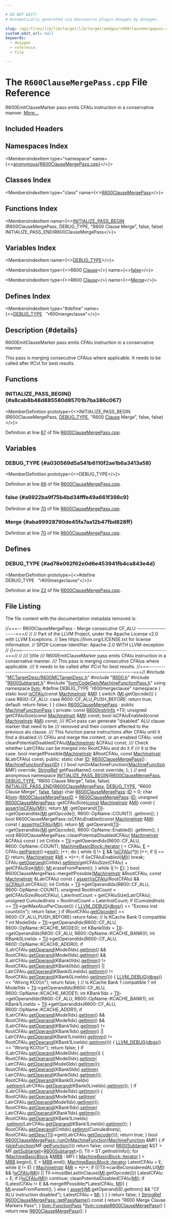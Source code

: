 ```yaml
---

# DO NOT EDIT!
# Automatically generated via docusaurus-plugin-doxygen by Doxygen.

slug: /api/files/lib/lib/target/lib/target/amdgpu/r600clausemergepass-cpp
custom_edit_url: null
keywords:
  - doxygen
  - reference
  - file

---
```





# The `R600ClauseMergePass.cpp` File Reference

<DoxygenPage pluginConfig={pluginConfig}>

R600EmitClauseMarker pass emits CFAlu instruction in a conservative manner. <a href="#details">More...</a>

## Included Headers

<IncludesList>
<IncludesListItem
  filePath="MCTargetDesc/R600MCTargetDesc.h"
  permalink="/docs/api/files/lib/lib/target/lib/target/amdgpu/lib/target/amdgpu/mctargetdesc/r600mctargetdesc-h"
  isLocal="true" />
<IncludesListItem
  filePath="R600.h"
  permalink="/docs/api/files/lib/lib/target/lib/target/amdgpu/r600-h"
  isLocal="true" />
<IncludesListItem
  filePath="R600Subtarget.h"
  permalink="/docs/api/files/lib/lib/target/lib/target/amdgpu/r600subtarget-h"
  isLocal="true" />
<IncludesListItem
  filePath="llvm/CodeGen/MachineFunctionPass.h"
  permalink="/docs/api/files/include/include/llvm/include/llvm/codegen/machinefunctionpass-h"
  isLocal="true" />
</IncludesList>

## Namespaces Index

<MembersIndex>

<MembersIndexItem
  type="namespace"
  name={<><a href="/docs/api/namespaces/anonymous-r600clausemergepass-cpp-">anonymous&#123;R600ClauseMergePass.cpp&#125;</a></>}>
</MembersIndexItem>

</MembersIndex>

## Classes Index

<MembersIndex>

<MembersIndexItem
  type="class"
  name={<><a href="/docs/api/classes/anonymous-namespace-r600clausemergepass-cpp-/r600clausemergepass">R600ClauseMergePass</a></>}>
</MembersIndexItem>

</MembersIndex>

## Functions Index

<MembersIndex>

<MembersIndexItem
  name={<><a href="#a8cab8b48d885580d85701b7ba386c067">INITIALIZE&#95;PASS&#95;BEGIN</a> (R600ClauseMergePass, DEBUG&#95;TYPE, &quot;R600 Clause Merge&quot;, false, false) INITIALIZE&#95;PASS&#95;END(R600ClauseMergePass</>}>
</MembersIndexItem>

</MembersIndex>

## Variables Index

<MembersIndex>

<MembersIndexItem
  name={<><a href="#a030569d5a541b6110f2ae1b6a3413a58">DEBUG&#95;TYPE</a></>}>
</MembersIndexItem>

<MembersIndexItem
  type={<>R600 <a href="/docs/api/classes/llvm/clause">Clause</a></>}
  name={<><a href="#a6922ba9f75b4bd34fffe49a661f398c9">false</a></>}>
</MembersIndexItem>

<MembersIndexItem
  type={<>R600 <a href="/docs/api/classes/llvm/clause">Clause</a></>}
  name={<><a href="#aba99928790de45fa7aa12b47fbd828ff">Merge</a></>}>
</MembersIndexItem>

</MembersIndex>

## Defines Index

<MembersIndex>

<MembersIndexItem
  type="#define"
  name={<><a href="#ad78e062f62e0d6e453941fb4ca843e4d">DEBUG&#95;TYPE</a>&nbsp;&nbsp;&nbsp;&quot;r600mergeclause&quot;</>}>
</MembersIndexItem>

</MembersIndex>

## Description {#details}

R600EmitClauseMarker pass emits CFAlu instruction in a conservative manner.

This pass is merging consecutive CFAlus where applicable. It needs to be called after IfCvt for best results.

<SectionDefinition>

## Functions

### INITIALIZE&#95;PASS&#95;BEGIN() {#a8cab8b48d885580d85701b7ba386c067}

<MemberDefinition
  prototype={<>INITIALIZE&#95;PASS&#95;BEGIN (R600ClauseMergePass, <a href="/docs/api/files/include/include/llvm/include/llvm/adt/genericcycleimpl-h/#ad78e062f62e0d6e453941fb4ca843e4d">DEBUG&#95;TYPE</a>, &quot;R600 <a href="/docs/api/classes/llvm/clause">Clause</a> Merge&quot;, false, false)</>}>

Definition at line <a href="#l00067">67</a> of file <a href="/docs/api/files/lib/lib/target/lib/target/amdgpu/r600clausemergepass-cpp">R600ClauseMergePass.cpp</a>.
</MemberDefinition>

</SectionDefinition>

<SectionDefinition>

## Variables

### DEBUG&#95;TYPE {#a030569d5a541b6110f2ae1b6a3413a58}

<MemberDefinition
  prototype={<>DEBUG&#95;TYPE</>}>

Definition at line <a href="#l00069">69</a> of file <a href="/docs/api/files/lib/lib/target/lib/target/amdgpu/r600clausemergepass-cpp">R600ClauseMergePass.cpp</a>.
</MemberDefinition>

### false {#a6922ba9f75b4bd34fffe49a661f398c9}

<MemberDefinition
  prototype="R600 Clause false">

Definition at line <a href="#l00070">70</a> of file <a href="/docs/api/files/lib/lib/target/lib/target/amdgpu/r600clausemergepass-cpp">R600ClauseMergePass.cpp</a>.
</MemberDefinition>

### Merge {#aba99928790de45fa7aa12b47fbd828ff}

<MemberDefinition
  prototype="R600 Clause Merge">

Definition at line <a href="#l00070">70</a> of file <a href="/docs/api/files/lib/lib/target/lib/target/amdgpu/r600clausemergepass-cpp">R600ClauseMergePass.cpp</a>.
</MemberDefinition>

</SectionDefinition>

<SectionDefinition>

## Defines

### DEBUG&#95;TYPE {#ad78e062f62e0d6e453941fb4ca843e4d}

<MemberDefinition
  prototype={<>#define DEBUG&#95;TYPE&nbsp;&nbsp;&nbsp;&quot;r600mergeclause&quot;</>}>

Definition at line <a href="#l00022">22</a> of file <a href="/docs/api/files/lib/lib/target/lib/target/amdgpu/r600clausemergepass-cpp">R600ClauseMergePass.cpp</a>.
</MemberDefinition>

</SectionDefinition>

## File Listing

The file content with the documentation metadata removed is:

<ProgramListing>

<Link id="l00001" /><CodeLine lineNumber="1"><Highlight kind="comment">//===-- R600ClauseMergePass - Merge consecutive CF&#95;ALU -------------------===//</Highlight><Highlight kind="normal"></Highlight></CodeLine>
<Link id="l00002" /><CodeLine lineNumber="2"><Highlight kind="normal"></Highlight><Highlight kind="comment">//</Highlight><Highlight kind="normal"></Highlight></CodeLine>
<Link id="l00003" /><CodeLine lineNumber="3"><Highlight kind="normal"></Highlight><Highlight kind="comment">// Part of the LLVM Project, under the Apache License v2.0 with LLVM Exceptions.</Highlight><Highlight kind="normal"></Highlight></CodeLine>
<Link id="l00004" /><CodeLine lineNumber="4"><Highlight kind="normal"></Highlight><Highlight kind="comment">// See https://llvm.org/LICENSE.txt for license information.</Highlight><Highlight kind="normal"></Highlight></CodeLine>
<Link id="l00005" /><CodeLine lineNumber="5"><Highlight kind="normal"></Highlight><Highlight kind="comment">// SPDX-License-Identifier: Apache-2.0 WITH LLVM-exception</Highlight><Highlight kind="normal"></Highlight></CodeLine>
<Link id="l00006" /><CodeLine lineNumber="6"><Highlight kind="normal"></Highlight><Highlight kind="comment">//</Highlight><Highlight kind="normal"></Highlight></CodeLine>
<Link id="l00007" /><CodeLine lineNumber="7"><Highlight kind="normal"></Highlight><Highlight kind="comment">//===----------------------------------------------------------------------===//</Highlight><Highlight kind="normal"></Highlight></CodeLine>
<Link id="l00008" /><CodeLine lineNumber="8"><Highlight kind="normal"></Highlight><Highlight kind="comment">//</Highlight><Highlight kind="comment"></Highlight></CodeLine>
<Link id="l00009" /><CodeLine lineNumber="9"><Highlight kind="comment">/// \\file</Highlight></CodeLine>
<Link id="l00010" /><CodeLine lineNumber="10"><Highlight kind="comment">/// R600EmitClauseMarker pass emits CFAlu instruction in a conservative manner.</Highlight></CodeLine>
<Link id="l00011" /><CodeLine lineNumber="11"><Highlight kind="comment">/// This pass is merging consecutive CFAlus where applicable.</Highlight></CodeLine>
<Link id="l00012" /><CodeLine lineNumber="12"><Highlight kind="comment">/// It needs to be called after IfCvt for best results.</Highlight><Highlight kind="normal"></Highlight></CodeLine>
<Link id="l00013" /><CodeLine lineNumber="13"><Highlight kind="normal"></Highlight><Highlight kind="comment">//===----------------------------------------------------------------------===//</Highlight><Highlight kind="normal"></Highlight></CodeLine>
<Link id="l00014" /><CodeLine lineNumber="14"><Highlight kind="normal"></Highlight></CodeLine>
<Link id="l00015" /><CodeLine lineNumber="15"><Highlight kind="normal"></Highlight><Highlight kind="preprocessor">#include &quot;<a href="/docs/api/files/lib/lib/target/lib/target/amdgpu/lib/target/amdgpu/mctargetdesc/r600mctargetdesc-h">MCTargetDesc/R600MCTargetDesc.h</a>&quot;</Highlight><Highlight kind="normal"></Highlight></CodeLine>
<Link id="l00016" /><CodeLine lineNumber="16"><Highlight kind="normal"></Highlight><Highlight kind="preprocessor">#include &quot;<a href="/docs/api/files/lib/lib/target/lib/target/amdgpu/r600-h">R600.h</a>&quot;</Highlight><Highlight kind="normal"></Highlight></CodeLine>
<Link id="l00017" /><CodeLine lineNumber="17"><Highlight kind="normal"></Highlight><Highlight kind="preprocessor">#include &quot;<a href="/docs/api/files/lib/lib/target/lib/target/amdgpu/r600subtarget-h">R600Subtarget.h</a>&quot;</Highlight><Highlight kind="normal"></Highlight></CodeLine>
<Link id="l00018" /><CodeLine lineNumber="18"><Highlight kind="normal"></Highlight><Highlight kind="preprocessor">#include &quot;<a href="/docs/api/files/include/include/llvm/include/llvm/codegen/machinefunctionpass-h">llvm/CodeGen/MachineFunctionPass.h</a>&quot;</Highlight><Highlight kind="normal"></Highlight></CodeLine>
<Link id="l00019" /><CodeLine lineNumber="19"><Highlight kind="normal"></Highlight></CodeLine>
<Link id="l00020" /><CodeLine lineNumber="20"><Highlight kind="normal"></Highlight><Highlight kind="keyword">using namespace </Highlight><Highlight kind="normal"><a href="/docs/api/namespaces/llvm">llvm</a>;</Highlight></CodeLine>
<Link id="l00021" /><CodeLine lineNumber="21"><Highlight kind="normal"></Highlight></CodeLine>
<Link id="l00022" /><CodeLine lineNumber="22" lineLink="#ad78e062f62e0d6e453941fb4ca843e4d"><Highlight kind="normal"></Highlight><Highlight kind="preprocessor">#define DEBUG&#95;TYPE &quot;r600mergeclause&quot;</Highlight><Highlight kind="normal"></Highlight></CodeLine>
<Link id="l00023" /><CodeLine lineNumber="23"><Highlight kind="normal"></Highlight></CodeLine>
<Link id="l00024" /><CodeLine lineNumber="24" lineLink="/docs/api/namespaces/anonymous-r600clausemergepass-cpp-"><Highlight kind="normal"></Highlight><Highlight kind="keyword">namespace </Highlight><Highlight kind="normal">&#123;</Highlight></CodeLine>
<Link id="l00025" /><CodeLine lineNumber="25"><Highlight kind="normal"></Highlight></CodeLine>
<Link id="l00026" /><CodeLine lineNumber="26" lineLink="/docs/api/namespaces/anonymous-r600clausemergepass-cpp-/#aef4ee28a23f213c74776a9f4d8cc4d11"><Highlight kind="normal"></Highlight><Highlight kind="keyword">static</Highlight><Highlight kind="normal"> </Highlight><Highlight kind="keywordtype">bool</Highlight><Highlight kind="normal"> <a href="/docs/api/namespaces/anonymous-r600clausemergepass-cpp-/#aef4ee28a23f213c74776a9f4d8cc4d11">isCFAlu</a>(</Highlight><Highlight kind="keyword">const</Highlight><Highlight kind="normal"> <a href="/docs/api/classes/llvm/machineinstr">MachineInstr</a> &amp;<a href="/docs/api/files/lib/lib/codegen/lib/codegen/globalisel/irtranslator-cpp/#abe44dfdea65b4f7e11e0a608ab708b76">MI</a>) &#123;</Highlight></CodeLine>
<Link id="l00027" /><CodeLine lineNumber="27"><Highlight kind="normal">  </Highlight><Highlight kind="keywordflow">switch</Highlight><Highlight kind="normal"> (<a href="/docs/api/files/lib/lib/codegen/lib/codegen/globalisel/irtranslator-cpp/#abe44dfdea65b4f7e11e0a608ab708b76">MI</a>.getOpcode()) &#123;</Highlight></CodeLine>
<Link id="l00028" /><CodeLine lineNumber="28"><Highlight kind="normal">  </Highlight><Highlight kind="keywordflow">case</Highlight><Highlight kind="normal"> R600::CF&#95;ALU:</Highlight></CodeLine>
<Link id="l00029" /><CodeLine lineNumber="29"><Highlight kind="normal">  </Highlight><Highlight kind="keywordflow">case</Highlight><Highlight kind="normal"> R600::CF&#95;ALU&#95;PUSH&#95;BEFORE:</Highlight></CodeLine>
<Link id="l00030" /><CodeLine lineNumber="30"><Highlight kind="normal">    </Highlight><Highlight kind="keywordflow">return</Highlight><Highlight kind="normal"> </Highlight><Highlight kind="keyword">true</Highlight><Highlight kind="normal">;</Highlight></CodeLine>
<Link id="l00031" /><CodeLine lineNumber="31"><Highlight kind="normal">  </Highlight><Highlight kind="keywordflow">default</Highlight><Highlight kind="normal">:</Highlight></CodeLine>
<Link id="l00032" /><CodeLine lineNumber="32"><Highlight kind="normal">    </Highlight><Highlight kind="keywordflow">return</Highlight><Highlight kind="normal"> </Highlight><Highlight kind="keyword">false</Highlight><Highlight kind="normal">;</Highlight></CodeLine>
<Link id="l00033" /><CodeLine lineNumber="33"><Highlight kind="normal">  &#125;</Highlight></CodeLine>
<Link id="l00034" /><CodeLine lineNumber="34"><Highlight kind="normal">&#125;</Highlight></CodeLine>
<Link id="l00035" /><CodeLine lineNumber="35"><Highlight kind="normal"></Highlight></CodeLine>
<Link id="l00036" /><CodeLine lineNumber="36" lineLink="/docs/api/classes/anonymous-namespace-r600clausemergepass-cpp-/r600clausemergepass"><Highlight kind="normal"></Highlight><Highlight kind="keyword">class </Highlight><Highlight kind="normal"><a href="/docs/api/classes/anonymous-namespace-r600clausemergepass-cpp-/r600clausemergepass/#a9f2bec97a19ea44f475f2bcab2501785">R600ClauseMergePass</a> : </Highlight><Highlight kind="keyword">public</Highlight><Highlight kind="normal"> <a href="/docs/api/classes/llvm/machinefunctionpass/#a29c81d2386f4a727c6d33413807530c8">MachineFunctionPass</a> &#123;</Highlight></CodeLine>
<Link id="l00037" /><CodeLine lineNumber="37"><Highlight kind="normal"></Highlight></CodeLine>
<Link id="l00038" /><CodeLine lineNumber="38"><Highlight kind="normal"></Highlight><Highlight kind="keyword">private</Highlight><Highlight kind="normal">:</Highlight></CodeLine>
<Link id="l00039" /><CodeLine lineNumber="39"><Highlight kind="normal">  </Highlight><Highlight kind="keyword">const</Highlight><Highlight kind="normal"> <a href="/docs/api/classes/llvm/r600instrinfo">R600InstrInfo</a> &#42;TII;</Highlight></CodeLine>
<Link id="l00040" /><CodeLine lineNumber="40"><Highlight kind="normal"></Highlight></CodeLine>
<Link id="l00041" /><CodeLine lineNumber="41"><Highlight kind="normal">  </Highlight><Highlight kind="keywordtype">unsigned</Highlight><Highlight kind="normal"> getCFAluSize(</Highlight><Highlight kind="keyword">const</Highlight><Highlight kind="normal"> <a href="/docs/api/classes/llvm/machineinstr">MachineInstr</a> &amp;<a href="/docs/api/files/lib/lib/codegen/lib/codegen/globalisel/irtranslator-cpp/#abe44dfdea65b4f7e11e0a608ab708b76">MI</a>) </Highlight><Highlight kind="keyword">const</Highlight><Highlight kind="normal">;</Highlight></CodeLine>
<Link id="l00042" /><CodeLine lineNumber="42"><Highlight kind="normal">  </Highlight><Highlight kind="keywordtype">bool</Highlight><Highlight kind="normal"> isCFAluEnabled(</Highlight><Highlight kind="keyword">const</Highlight><Highlight kind="normal"> <a href="/docs/api/classes/llvm/machineinstr">MachineInstr</a> &amp;<a href="/docs/api/files/lib/lib/codegen/lib/codegen/globalisel/irtranslator-cpp/#abe44dfdea65b4f7e11e0a608ab708b76">MI</a>) </Highlight><Highlight kind="keyword">const</Highlight><Highlight kind="normal">;</Highlight></CodeLine>
<Link id="l00043" /><CodeLine lineNumber="43"><Highlight kind="normal"></Highlight><Highlight kind="comment"></Highlight></CodeLine>
<Link id="l00044" /><CodeLine lineNumber="44"><Highlight kind="comment">  /// IfCvt pass can generate &quot;disabled&quot; ALU clause marker that need to be</Highlight></CodeLine>
<Link id="l00045" /><CodeLine lineNumber="45"><Highlight kind="comment">  /// removed and their content affected to the previous alu clause.</Highlight></CodeLine>
<Link id="l00046" /><CodeLine lineNumber="46"><Highlight kind="comment">  /// This function parse instructions after CFAlu until it find a disabled</Highlight></CodeLine>
<Link id="l00047" /><CodeLine lineNumber="47"><Highlight kind="comment">  /// CFAlu and merge the content, or an enabled CFAlu.</Highlight><Highlight kind="normal"></Highlight></CodeLine>
<Link id="l00048" /><CodeLine lineNumber="48"><Highlight kind="normal">  </Highlight><Highlight kind="keywordtype">void</Highlight><Highlight kind="normal"> cleanPotentialDisabledCFAlu(<a href="/docs/api/classes/llvm/machineinstr">MachineInstr</a> &amp;CFAlu) </Highlight><Highlight kind="keyword">const</Highlight><Highlight kind="normal">;</Highlight></CodeLine>
<Link id="l00049" /><CodeLine lineNumber="49"><Highlight kind="normal"></Highlight><Highlight kind="comment"></Highlight></CodeLine>
<Link id="l00050" /><CodeLine lineNumber="50"><Highlight kind="comment">  /// Check whether LatrCFAlu can be merged into RootCFAlu and do it if</Highlight></CodeLine>
<Link id="l00051" /><CodeLine lineNumber="51"><Highlight kind="comment">  /// it is the case.</Highlight><Highlight kind="normal"></Highlight></CodeLine>
<Link id="l00052" /><CodeLine lineNumber="52"><Highlight kind="normal">  </Highlight><Highlight kind="keywordtype">bool</Highlight><Highlight kind="normal"> mergeIfPossible(<a href="/docs/api/classes/llvm/machineinstr">MachineInstr</a> &amp;RootCFAlu,</Highlight></CodeLine>
<Link id="l00053" /><CodeLine lineNumber="53"><Highlight kind="normal">                       </Highlight><Highlight kind="keyword">const</Highlight><Highlight kind="normal"> <a href="/docs/api/classes/llvm/machineinstr">MachineInstr</a> &amp;LatrCFAlu) </Highlight><Highlight kind="keyword">const</Highlight><Highlight kind="normal">;</Highlight></CodeLine>
<Link id="l00054" /><CodeLine lineNumber="54"><Highlight kind="normal"></Highlight></CodeLine>
<Link id="l00055" /><CodeLine lineNumber="55"><Highlight kind="normal"></Highlight><Highlight kind="keyword">public</Highlight><Highlight kind="normal">:</Highlight></CodeLine>
<Link id="l00056" /><CodeLine lineNumber="56" lineLink="/docs/api/classes/anonymous-namespace-r600clausemergepass-cpp-/r600clausemergepass/#a43a46344e7ca4e2c086322a5f64f05e1"><Highlight kind="normal">  </Highlight><Highlight kind="keyword">static</Highlight><Highlight kind="normal"> </Highlight><Highlight kind="keywordtype">char</Highlight><Highlight kind="normal"> <a href="/docs/api/classes/anonymous-namespace-r600clausemergepass-cpp-/r600clausemergepass/#a43a46344e7ca4e2c086322a5f64f05e1">ID</a>;</Highlight></CodeLine>
<Link id="l00057" /><CodeLine lineNumber="57"><Highlight kind="normal"></Highlight></CodeLine>
<Link id="l00058" /><CodeLine lineNumber="58" lineLink="/docs/api/classes/anonymous-namespace-r600clausemergepass-cpp-/r600clausemergepass/#a9f2bec97a19ea44f475f2bcab2501785"><Highlight kind="normal">  <a href="/docs/api/classes/anonymous-namespace-r600clausemergepass-cpp-/r600clausemergepass/#a9f2bec97a19ea44f475f2bcab2501785">R600ClauseMergePass</a>() : <a href="/docs/api/classes/llvm/machinefunctionpass/#a29c81d2386f4a727c6d33413807530c8">MachineFunctionPass</a>(<a href="/docs/api/classes/anonymous-namespace-r600clausemergepass-cpp-/r600clausemergepass/#a43a46344e7ca4e2c086322a5f64f05e1">ID</a>) &#123; &#125;</Highlight></CodeLine>
<Link id="l00059" /><CodeLine lineNumber="59"><Highlight kind="normal"></Highlight></CodeLine>
<Link id="l00060" /><CodeLine lineNumber="60"><Highlight kind="normal">  </Highlight><Highlight kind="keywordtype">bool</Highlight><Highlight kind="normal"> runOnMachineFunction(<a href="/docs/api/classes/llvm/machinefunction">MachineFunction</a> &amp;MF) </Highlight><Highlight kind="keyword">override</Highlight><Highlight kind="normal">;</Highlight></CodeLine>
<Link id="l00061" /><CodeLine lineNumber="61"><Highlight kind="normal"></Highlight></CodeLine>
<Link id="l00062" /><CodeLine lineNumber="62"><Highlight kind="normal">  <a href="/docs/api/classes/llvm/stringref">StringRef</a> getPassName() </Highlight><Highlight kind="keyword">const override</Highlight><Highlight kind="normal">;</Highlight></CodeLine>
<Link id="l00063" /><CodeLine lineNumber="63"><Highlight kind="normal">&#125;;</Highlight></CodeLine>
<Link id="l00064" /><CodeLine lineNumber="64"><Highlight kind="normal"></Highlight></CodeLine>
<Link id="l00065" /><CodeLine lineNumber="65"><Highlight kind="normal">&#125; </Highlight><Highlight kind="comment">// end anonymous namespace</Highlight><Highlight kind="normal"></Highlight></CodeLine>
<Link id="l00066" /><CodeLine lineNumber="66"><Highlight kind="normal"></Highlight></CodeLine>
<Link id="l00067" /><CodeLine lineNumber="67" lineLink="#a8cab8b48d885580d85701b7ba386c067"><Highlight kind="normal"><a href="/docs/api/files/include/include/llvm/passsupport-h/#aaa970fc931c1c63037a8182e028d04b1">INITIALIZE&#95;PASS&#95;BEGIN</a>(<a href="/docs/api/classes/anonymous-namespace-r600clausemergepass-cpp-/r600clausemergepass/#a9f2bec97a19ea44f475f2bcab2501785">R600ClauseMergePass</a>, <a href="/docs/api/files/include/include/llvm/include/llvm/adt/genericcycleimpl-h/#ad78e062f62e0d6e453941fb4ca843e4d">DEBUG&#95;TYPE</a>,</Highlight></CodeLine>
<Link id="l00068" /><CodeLine lineNumber="68"><Highlight kind="normal">                      </Highlight><Highlight kind="stringliteral">&quot;R600 Clause Merge&quot;</Highlight><Highlight kind="normal">, </Highlight><Highlight kind="keyword">false</Highlight><Highlight kind="normal">, </Highlight><Highlight kind="keyword">false</Highlight><Highlight kind="normal">)</Highlight></CodeLine>
<Link id="l00069" /><CodeLine lineNumber="69" lineLink="#a030569d5a541b6110f2ae1b6a3413a58"><Highlight kind="normal"><a href="/docs/api/files/include/include/llvm/passsupport-h/#a74ce8276b89067e806f67c45a6d92575">INITIALIZE&#95;PASS&#95;END</a>(<a href="/docs/api/classes/anonymous-namespace-r600clausemergepass-cpp-/r600clausemergepass/#a9f2bec97a19ea44f475f2bcab2501785">R600ClauseMergePass</a>, <a href="/docs/api/files/include/include/llvm/include/llvm/adt/genericcycleimpl-h/#ad78e062f62e0d6e453941fb4ca843e4d">DEBUG&#95;TYPE</a>,</Highlight></CodeLine>
<Link id="l00070" /><CodeLine lineNumber="70" lineLink="#a6922ba9f75b4bd34fffe49a661f398c9"><Highlight kind="normal">                    </Highlight><Highlight kind="stringliteral">&quot;R600 Clause Merge&quot;</Highlight><Highlight kind="normal">, <a href="/docs/api/namespaces/false">false</a>, <a href="/docs/api/namespaces/false">false</a>)</Highlight></CodeLine>
<Link id="l00071" /><CodeLine lineNumber="71"><Highlight kind="normal"></Highlight></CodeLine>
<Link id="l00072" /><CodeLine lineNumber="72"><Highlight kind="normal"></Highlight><Highlight kind="keywordtype">char</Highlight><Highlight kind="normal"> <a href="/docs/api/classes/anonymous-namespace-r600clausemergepass-cpp-/r600clausemergepass/#a9f2bec97a19ea44f475f2bcab2501785">R600ClauseMergePass</a>::<a href="/docs/api/namespaces/llvm/callingconv/#abdf8cf606905c10634e831390981b0ed">ID</a> = 0;</Highlight></CodeLine>
<Link id="l00073" /><CodeLine lineNumber="73"><Highlight kind="normal"></Highlight></CodeLine>
<Link id="l00074" /><CodeLine lineNumber="74" lineLink="/docs/api/namespaces/llvm/#a09e6df003806bd4c9c27584fc8008791"><Highlight kind="normal"></Highlight><Highlight kind="keywordtype">char</Highlight><Highlight kind="normal"> &amp;<a href="/docs/api/namespaces/llvm">llvm</a>::<a href="/docs/api/namespaces/llvm/#a09e6df003806bd4c9c27584fc8008791">R600ClauseMergePassID</a> = <a href="/docs/api/classes/anonymous-namespace-r600clausemergepass-cpp-/r600clausemergepass/#a9f2bec97a19ea44f475f2bcab2501785">R600ClauseMergePass</a>::<a href="/docs/api/namespaces/llvm/callingconv/#abdf8cf606905c10634e831390981b0ed">ID</a>;</Highlight></CodeLine>
<Link id="l00075" /><CodeLine lineNumber="75"><Highlight kind="normal"></Highlight></CodeLine>
<Link id="l00076" /><CodeLine lineNumber="76"><Highlight kind="normal"></Highlight><Highlight kind="keywordtype">unsigned</Highlight><Highlight kind="normal"> <a href="/docs/api/classes/anonymous-namespace-r600clausemergepass-cpp-/r600clausemergepass/#a9f2bec97a19ea44f475f2bcab2501785">R600ClauseMergePass</a>::getCFAluSize(<a href="/docs/api/files/lib/lib/target/lib/target/aarch64/aarch64promoteconstant-cpp/#a90f8350fecae261c25be85d38b451bff">const</a> <a href="/docs/api/classes/llvm/machineinstr">MachineInstr</a> &amp;<a href="/docs/api/files/lib/lib/codegen/lib/codegen/globalisel/irtranslator-cpp/#abe44dfdea65b4f7e11e0a608ab708b76">MI</a>)</Highlight><Highlight kind="keyword"> const </Highlight><Highlight kind="normal">&#123;</Highlight></CodeLine>
<Link id="l00077" /><CodeLine lineNumber="77"><Highlight kind="normal">  <a href="/docs/api/files/lib/lib/target/lib/target/amdgpu/silowercontrolflow-cpp/#a4868c5d81c5ccc98c47aeab6244346a0">assert</a>(<a href="/docs/api/namespaces/anonymous-r600clausemergepass-cpp-/#aef4ee28a23f213c74776a9f4d8cc4d11">isCFAlu</a>(<a href="/docs/api/files/lib/lib/codegen/lib/codegen/globalisel/irtranslator-cpp/#abe44dfdea65b4f7e11e0a608ab708b76">MI</a>));</Highlight></CodeLine>
<Link id="l00078" /><CodeLine lineNumber="78"><Highlight kind="normal">  </Highlight><Highlight kind="keywordflow">return</Highlight><Highlight kind="normal"> <a href="/docs/api/files/lib/lib/codegen/lib/codegen/globalisel/irtranslator-cpp/#abe44dfdea65b4f7e11e0a608ab708b76">MI</a></Highlight></CodeLine>
<Link id="l00079" /><CodeLine lineNumber="79"><Highlight kind="normal">      .getOperand(<a href="/docs/api/files/lib/lib/target/lib/target/hexagon/hexagoncopytocombine-cpp/#a1d40004718218dbdf06b496766299101">TII</a>-&gt;getOperandIdx(<a href="/docs/api/files/lib/lib/codegen/lib/codegen/globalisel/irtranslator-cpp/#abe44dfdea65b4f7e11e0a608ab708b76">MI</a>.getOpcode(), R600::OpName::COUNT))</Highlight></CodeLine>
<Link id="l00080" /><CodeLine lineNumber="80"><Highlight kind="normal">      .getImm();</Highlight></CodeLine>
<Link id="l00081" /><CodeLine lineNumber="81"><Highlight kind="normal">&#125;</Highlight></CodeLine>
<Link id="l00082" /><CodeLine lineNumber="82"><Highlight kind="normal"></Highlight></CodeLine>
<Link id="l00083" /><CodeLine lineNumber="83"><Highlight kind="normal"></Highlight><Highlight kind="keywordtype">bool</Highlight><Highlight kind="normal"> R600ClauseMergePass::isCFAluEnabled(</Highlight><Highlight kind="keyword">const</Highlight><Highlight kind="normal"> <a href="/docs/api/classes/llvm/machineinstr">MachineInstr</a> &amp;<a href="/docs/api/files/lib/lib/codegen/lib/codegen/globalisel/irtranslator-cpp/#abe44dfdea65b4f7e11e0a608ab708b76">MI</a>)</Highlight><Highlight kind="keyword"> const </Highlight><Highlight kind="normal">&#123;</Highlight></CodeLine>
<Link id="l00084" /><CodeLine lineNumber="84"><Highlight kind="normal">  <a href="/docs/api/files/lib/lib/target/lib/target/amdgpu/silowercontrolflow-cpp/#a4868c5d81c5ccc98c47aeab6244346a0">assert</a>(<a href="/docs/api/namespaces/anonymous-r600clausemergepass-cpp-/#aef4ee28a23f213c74776a9f4d8cc4d11">isCFAlu</a>(<a href="/docs/api/files/lib/lib/codegen/lib/codegen/globalisel/irtranslator-cpp/#abe44dfdea65b4f7e11e0a608ab708b76">MI</a>));</Highlight></CodeLine>
<Link id="l00085" /><CodeLine lineNumber="85"><Highlight kind="normal">  </Highlight><Highlight kind="keywordflow">return</Highlight><Highlight kind="normal"> <a href="/docs/api/files/lib/lib/codegen/lib/codegen/globalisel/irtranslator-cpp/#abe44dfdea65b4f7e11e0a608ab708b76">MI</a></Highlight></CodeLine>
<Link id="l00086" /><CodeLine lineNumber="86"><Highlight kind="normal">      .getOperand(<a href="/docs/api/files/lib/lib/target/lib/target/hexagon/hexagoncopytocombine-cpp/#a1d40004718218dbdf06b496766299101">TII</a>-&gt;getOperandIdx(<a href="/docs/api/files/lib/lib/codegen/lib/codegen/globalisel/irtranslator-cpp/#abe44dfdea65b4f7e11e0a608ab708b76">MI</a>.getOpcode(), R600::OpName::Enabled))</Highlight></CodeLine>
<Link id="l00087" /><CodeLine lineNumber="87"><Highlight kind="normal">      .getImm();</Highlight></CodeLine>
<Link id="l00088" /><CodeLine lineNumber="88"><Highlight kind="normal">&#125;</Highlight></CodeLine>
<Link id="l00089" /><CodeLine lineNumber="89"><Highlight kind="normal"></Highlight></CodeLine>
<Link id="l00090" /><CodeLine lineNumber="90"><Highlight kind="normal"></Highlight><Highlight kind="keywordtype">void</Highlight><Highlight kind="normal"> R600ClauseMergePass::cleanPotentialDisabledCFAlu(</Highlight></CodeLine>
<Link id="l00091" /><CodeLine lineNumber="91"><Highlight kind="normal">    <a href="/docs/api/classes/llvm/machineinstr">MachineInstr</a> &amp;CFAlu)</Highlight><Highlight kind="keyword"> const </Highlight><Highlight kind="normal">&#123;</Highlight></CodeLine>
<Link id="l00092" /><CodeLine lineNumber="92"><Highlight kind="normal">  </Highlight><Highlight kind="keywordtype">int</Highlight><Highlight kind="normal"> CntIdx = <a href="/docs/api/files/lib/lib/target/lib/target/hexagon/hexagoncopytocombine-cpp/#a1d40004718218dbdf06b496766299101">TII</a>-&gt;getOperandIdx(R600::CF&#95;ALU, R600::OpName::COUNT);</Highlight></CodeLine>
<Link id="l00093" /><CodeLine lineNumber="93"><Highlight kind="normal">  <a href="/docs/api/classes/llvm/machinebasicblock/#ae34c996b58df9b9ce6695a0c8b70c533">MachineBasicBlock::iterator</a> <a href="/docs/api/files/lib/lib/support/md5-cpp/#ac0eafdc9ee161b71e7af98af736952fd">I</a> = CFAlu, <a href="/docs/api/files/lib/lib/ir/builtingcs-cpp/#abb2b3a60ccc38a28239e19a1646e0c8a">E</a> = CFAlu.<a href="/docs/api/classes/llvm/machineinstr/#a1e855100f407ca4be098d0050be403b0">getParent</a>()-&gt;<a href="/docs/api/classes/llvm/machinebasicblock/#acbc921830578e2741be6549db716c0ce">end</a>();</Highlight></CodeLine>
<Link id="l00094" /><CodeLine lineNumber="94"><Highlight kind="normal">  <a href="/docs/api/files/lib/lib/support/md5-cpp/#ac0eafdc9ee161b71e7af98af736952fd">I</a>++;</Highlight></CodeLine>
<Link id="l00095" /><CodeLine lineNumber="95"><Highlight kind="normal">  </Highlight><Highlight kind="keywordflow">do</Highlight><Highlight kind="normal"> &#123;</Highlight></CodeLine>
<Link id="l00096" /><CodeLine lineNumber="96"><Highlight kind="normal">    </Highlight><Highlight kind="keywordflow">while</Highlight><Highlight kind="normal"> (<a href="/docs/api/files/lib/lib/support/md5-cpp/#ac0eafdc9ee161b71e7af98af736952fd">I</a> != <a href="/docs/api/files/lib/lib/ir/builtingcs-cpp/#abb2b3a60ccc38a28239e19a1646e0c8a">E</a> &amp;&amp; !<a href="/docs/api/namespaces/anonymous-r600clausemergepass-cpp-/#aef4ee28a23f213c74776a9f4d8cc4d11">isCFAlu</a>(&#42;<a href="/docs/api/files/lib/lib/support/md5-cpp/#ac0eafdc9ee161b71e7af98af736952fd">I</a>))</Highlight></CodeLine>
<Link id="l00097" /><CodeLine lineNumber="97"><Highlight kind="normal">      <a href="/docs/api/files/lib/lib/support/md5-cpp/#ac0eafdc9ee161b71e7af98af736952fd">I</a>++;</Highlight></CodeLine>
<Link id="l00098" /><CodeLine lineNumber="98"><Highlight kind="normal">    </Highlight><Highlight kind="keywordflow">if</Highlight><Highlight kind="normal"> (<a href="/docs/api/files/lib/lib/support/md5-cpp/#ac0eafdc9ee161b71e7af98af736952fd">I</a> == <a href="/docs/api/files/lib/lib/ir/builtingcs-cpp/#abb2b3a60ccc38a28239e19a1646e0c8a">E</a>)</Highlight></CodeLine>
<Link id="l00099" /><CodeLine lineNumber="99"><Highlight kind="normal">      </Highlight><Highlight kind="keywordflow">return</Highlight><Highlight kind="normal">;</Highlight></CodeLine>
<Link id="l00100" /><CodeLine lineNumber="100"><Highlight kind="normal">    <a href="/docs/api/classes/llvm/machineinstr">MachineInstr</a> &amp;<a href="/docs/api/files/lib/lib/codegen/lib/codegen/globalisel/irtranslator-cpp/#abe44dfdea65b4f7e11e0a608ab708b76">MI</a> = &#42;<a href="/docs/api/files/lib/lib/support/md5-cpp/#ac0eafdc9ee161b71e7af98af736952fd">I</a>++;</Highlight></CodeLine>
<Link id="l00101" /><CodeLine lineNumber="101"><Highlight kind="normal">    </Highlight><Highlight kind="keywordflow">if</Highlight><Highlight kind="normal"> (isCFAluEnabled(<a href="/docs/api/files/lib/lib/codegen/lib/codegen/globalisel/irtranslator-cpp/#abe44dfdea65b4f7e11e0a608ab708b76">MI</a>))</Highlight></CodeLine>
<Link id="l00102" /><CodeLine lineNumber="102"><Highlight kind="normal">      </Highlight><Highlight kind="keywordflow">break</Highlight><Highlight kind="normal">;</Highlight></CodeLine>
<Link id="l00103" /><CodeLine lineNumber="103"><Highlight kind="normal">    CFAlu.<a href="/docs/api/classes/llvm/machineinstr/#ad67c9230577a0b640c52852c75c93939">getOperand</a>(CntIdx).<a href="/docs/api/classes/llvm/machineoperand/#a2feaa1c69335c6b9028076cd68c7a5f5">setImm</a>(getCFAluSize(CFAlu) + getCFAluSize(<a href="/docs/api/files/lib/lib/codegen/lib/codegen/globalisel/irtranslator-cpp/#abe44dfdea65b4f7e11e0a608ab708b76">MI</a>));</Highlight></CodeLine>
<Link id="l00104" /><CodeLine lineNumber="104"><Highlight kind="normal">    <a href="/docs/api/files/lib/lib/codegen/lib/codegen/globalisel/irtranslator-cpp/#abe44dfdea65b4f7e11e0a608ab708b76">MI</a>.eraseFromParent();</Highlight></CodeLine>
<Link id="l00105" /><CodeLine lineNumber="105"><Highlight kind="normal">  &#125; </Highlight><Highlight kind="keywordflow">while</Highlight><Highlight kind="normal"> (<a href="/docs/api/files/lib/lib/support/md5-cpp/#ac0eafdc9ee161b71e7af98af736952fd">I</a> != <a href="/docs/api/files/lib/lib/ir/builtingcs-cpp/#abb2b3a60ccc38a28239e19a1646e0c8a">E</a>);</Highlight></CodeLine>
<Link id="l00106" /><CodeLine lineNumber="106"><Highlight kind="normal">&#125;</Highlight></CodeLine>
<Link id="l00107" /><CodeLine lineNumber="107"><Highlight kind="normal"></Highlight></CodeLine>
<Link id="l00108" /><CodeLine lineNumber="108"><Highlight kind="normal"></Highlight><Highlight kind="keywordtype">bool</Highlight><Highlight kind="normal"> R600ClauseMergePass::mergeIfPossible(<a href="/docs/api/classes/llvm/machineinstr">MachineInstr</a> &amp;RootCFAlu,</Highlight></CodeLine>
<Link id="l00109" /><CodeLine lineNumber="109"><Highlight kind="normal">                                          </Highlight><Highlight kind="keyword">const</Highlight><Highlight kind="normal"> <a href="/docs/api/classes/llvm/machineinstr">MachineInstr</a> &amp;LatrCFAlu)</Highlight><Highlight kind="keyword"> const </Highlight><Highlight kind="normal">&#123;</Highlight></CodeLine>
<Link id="l00110" /><CodeLine lineNumber="110"><Highlight kind="normal">  <a href="/docs/api/files/lib/lib/target/lib/target/amdgpu/silowercontrolflow-cpp/#a4868c5d81c5ccc98c47aeab6244346a0">assert</a>(<a href="/docs/api/namespaces/anonymous-r600clausemergepass-cpp-/#aef4ee28a23f213c74776a9f4d8cc4d11">isCFAlu</a>(RootCFAlu) &amp;&amp; <a href="/docs/api/namespaces/anonymous-r600clausemergepass-cpp-/#aef4ee28a23f213c74776a9f4d8cc4d11">isCFAlu</a>(LatrCFAlu));</Highlight></CodeLine>
<Link id="l00111" /><CodeLine lineNumber="111"><Highlight kind="normal">  </Highlight><Highlight kind="keywordtype">int</Highlight><Highlight kind="normal"> CntIdx = <a href="/docs/api/files/lib/lib/target/lib/target/hexagon/hexagoncopytocombine-cpp/#a1d40004718218dbdf06b496766299101">TII</a>-&gt;getOperandIdx(R600::CF&#95;ALU, R600::OpName::COUNT);</Highlight></CodeLine>
<Link id="l00112" /><CodeLine lineNumber="112"><Highlight kind="normal">  </Highlight><Highlight kind="keywordtype">unsigned</Highlight><Highlight kind="normal"> RootInstCount = getCFAluSize(RootCFAlu),</Highlight></CodeLine>
<Link id="l00113" /><CodeLine lineNumber="113"><Highlight kind="normal">      LaterInstCount = getCFAluSize(LatrCFAlu);</Highlight></CodeLine>
<Link id="l00114" /><CodeLine lineNumber="114"><Highlight kind="normal">  </Highlight><Highlight kind="keywordtype">unsigned</Highlight><Highlight kind="normal"> CumuledInsts = RootInstCount + LaterInstCount;</Highlight></CodeLine>
<Link id="l00115" /><CodeLine lineNumber="115"><Highlight kind="normal">  </Highlight><Highlight kind="keywordflow">if</Highlight><Highlight kind="normal"> (CumuledInsts &gt;= <a href="/docs/api/files/lib/lib/target/lib/target/hexagon/hexagoncopytocombine-cpp/#a1d40004718218dbdf06b496766299101">TII</a>-&gt;getMaxAlusPerClause()) &#123;</Highlight></CodeLine>
<Link id="l00116" /><CodeLine lineNumber="116"><Highlight kind="normal">    <a href="/docs/api/files/include/include/llvm/include/llvm/support/debug-h/#a196897517069dda1bdb549e24468f7d7">LLVM&#95;DEBUG</a>(<a href="/docs/api/namespaces/llvm/#a7c46c742c31be54870e2038048e6b391">dbgs</a>() &lt;&lt; </Highlight><Highlight kind="stringliteral">&quot;Excess inst counts\\n&quot;</Highlight><Highlight kind="normal">);</Highlight></CodeLine>
<Link id="l00117" /><CodeLine lineNumber="117"><Highlight kind="normal">    </Highlight><Highlight kind="keywordflow">return</Highlight><Highlight kind="normal"> </Highlight><Highlight kind="keyword">false</Highlight><Highlight kind="normal">;</Highlight></CodeLine>
<Link id="l00118" /><CodeLine lineNumber="118"><Highlight kind="normal">  &#125;</Highlight></CodeLine>
<Link id="l00119" /><CodeLine lineNumber="119"><Highlight kind="normal">  </Highlight><Highlight kind="keywordflow">if</Highlight><Highlight kind="normal"> (RootCFAlu.<a href="/docs/api/classes/llvm/machineinstr/#a0363204b5fbab08a46f5a7cd7f376f78">getOpcode</a>() == R600::CF&#95;ALU&#95;PUSH&#95;BEFORE)</Highlight></CodeLine>
<Link id="l00120" /><CodeLine lineNumber="120"><Highlight kind="normal">    </Highlight><Highlight kind="keywordflow">return</Highlight><Highlight kind="normal"> </Highlight><Highlight kind="keyword">false</Highlight><Highlight kind="normal">;</Highlight></CodeLine>
<Link id="l00121" /><CodeLine lineNumber="121"><Highlight kind="normal">  </Highlight><Highlight kind="comment">// Is KCache Bank 0 compatible ?</Highlight><Highlight kind="normal"></Highlight></CodeLine>
<Link id="l00122" /><CodeLine lineNumber="122"><Highlight kind="normal">  </Highlight><Highlight kind="keywordtype">int</Highlight><Highlight kind="normal"> Mode0Idx =</Highlight></CodeLine>
<Link id="l00123" /><CodeLine lineNumber="123"><Highlight kind="normal">      <a href="/docs/api/files/lib/lib/target/lib/target/hexagon/hexagoncopytocombine-cpp/#a1d40004718218dbdf06b496766299101">TII</a>-&gt;getOperandIdx(R600::CF&#95;ALU, R600::OpName::KCACHE&#95;MODE0);</Highlight></CodeLine>
<Link id="l00124" /><CodeLine lineNumber="124"><Highlight kind="normal">  </Highlight><Highlight kind="keywordtype">int</Highlight><Highlight kind="normal"> KBank0Idx =</Highlight></CodeLine>
<Link id="l00125" /><CodeLine lineNumber="125"><Highlight kind="normal">      <a href="/docs/api/files/lib/lib/target/lib/target/hexagon/hexagoncopytocombine-cpp/#a1d40004718218dbdf06b496766299101">TII</a>-&gt;getOperandIdx(R600::CF&#95;ALU, R600::OpName::KCACHE&#95;BANK0);</Highlight></CodeLine>
<Link id="l00126" /><CodeLine lineNumber="126"><Highlight kind="normal">  </Highlight><Highlight kind="keywordtype">int</Highlight><Highlight kind="normal"> KBank0LineIdx =</Highlight></CodeLine>
<Link id="l00127" /><CodeLine lineNumber="127"><Highlight kind="normal">      <a href="/docs/api/files/lib/lib/target/lib/target/hexagon/hexagoncopytocombine-cpp/#a1d40004718218dbdf06b496766299101">TII</a>-&gt;getOperandIdx(R600::CF&#95;ALU, R600::OpName::KCACHE&#95;ADDR0);</Highlight></CodeLine>
<Link id="l00128" /><CodeLine lineNumber="128"><Highlight kind="normal">  </Highlight><Highlight kind="keywordflow">if</Highlight><Highlight kind="normal"> (LatrCFAlu.<a href="/docs/api/classes/llvm/machineinstr/#ad67c9230577a0b640c52852c75c93939">getOperand</a>(Mode0Idx).<a href="/docs/api/classes/llvm/machineoperand/#a38b28a85f818b49d8806c150b8a5b4f7">getImm</a>() &amp;&amp;</Highlight></CodeLine>
<Link id="l00129" /><CodeLine lineNumber="129"><Highlight kind="normal">      RootCFAlu.<a href="/docs/api/classes/llvm/machineinstr/#ad67c9230577a0b640c52852c75c93939">getOperand</a>(Mode0Idx).<a href="/docs/api/classes/llvm/machineoperand/#a38b28a85f818b49d8806c150b8a5b4f7">getImm</a>() &amp;&amp;</Highlight></CodeLine>
<Link id="l00130" /><CodeLine lineNumber="130"><Highlight kind="normal">      (LatrCFAlu.<a href="/docs/api/classes/llvm/machineinstr/#ad67c9230577a0b640c52852c75c93939">getOperand</a>(KBank0Idx).<a href="/docs/api/classes/llvm/machineoperand/#a38b28a85f818b49d8806c150b8a5b4f7">getImm</a>() !=</Highlight></CodeLine>
<Link id="l00131" /><CodeLine lineNumber="131"><Highlight kind="normal">           RootCFAlu.<a href="/docs/api/classes/llvm/machineinstr/#ad67c9230577a0b640c52852c75c93939">getOperand</a>(KBank0Idx).<a href="/docs/api/classes/llvm/machineoperand/#a38b28a85f818b49d8806c150b8a5b4f7">getImm</a>() ||</Highlight></CodeLine>
<Link id="l00132" /><CodeLine lineNumber="132"><Highlight kind="normal">       LatrCFAlu.<a href="/docs/api/classes/llvm/machineinstr/#ad67c9230577a0b640c52852c75c93939">getOperand</a>(KBank0LineIdx).<a href="/docs/api/classes/llvm/machineoperand/#a38b28a85f818b49d8806c150b8a5b4f7">getImm</a>() !=</Highlight></CodeLine>
<Link id="l00133" /><CodeLine lineNumber="133"><Highlight kind="normal">           RootCFAlu.<a href="/docs/api/classes/llvm/machineinstr/#ad67c9230577a0b640c52852c75c93939">getOperand</a>(KBank0LineIdx).<a href="/docs/api/classes/llvm/machineoperand/#a38b28a85f818b49d8806c150b8a5b4f7">getImm</a>())) &#123;</Highlight></CodeLine>
<Link id="l00134" /><CodeLine lineNumber="134"><Highlight kind="normal">    <a href="/docs/api/files/include/include/llvm/include/llvm/support/debug-h/#a196897517069dda1bdb549e24468f7d7">LLVM&#95;DEBUG</a>(<a href="/docs/api/namespaces/llvm/#a7c46c742c31be54870e2038048e6b391">dbgs</a>() &lt;&lt; </Highlight><Highlight kind="stringliteral">&quot;Wrong KC0\\n&quot;</Highlight><Highlight kind="normal">);</Highlight></CodeLine>
<Link id="l00135" /><CodeLine lineNumber="135"><Highlight kind="normal">    </Highlight><Highlight kind="keywordflow">return</Highlight><Highlight kind="normal"> </Highlight><Highlight kind="keyword">false</Highlight><Highlight kind="normal">;</Highlight></CodeLine>
<Link id="l00136" /><CodeLine lineNumber="136"><Highlight kind="normal">  &#125;</Highlight></CodeLine>
<Link id="l00137" /><CodeLine lineNumber="137"><Highlight kind="normal">  </Highlight><Highlight kind="comment">// Is KCache Bank 1 compatible ?</Highlight><Highlight kind="normal"></Highlight></CodeLine>
<Link id="l00138" /><CodeLine lineNumber="138"><Highlight kind="normal">  </Highlight><Highlight kind="keywordtype">int</Highlight><Highlight kind="normal"> Mode1Idx =</Highlight></CodeLine>
<Link id="l00139" /><CodeLine lineNumber="139"><Highlight kind="normal">      <a href="/docs/api/files/lib/lib/target/lib/target/hexagon/hexagoncopytocombine-cpp/#a1d40004718218dbdf06b496766299101">TII</a>-&gt;getOperandIdx(R600::CF&#95;ALU, R600::OpName::KCACHE&#95;MODE1);</Highlight></CodeLine>
<Link id="l00140" /><CodeLine lineNumber="140"><Highlight kind="normal">  </Highlight><Highlight kind="keywordtype">int</Highlight><Highlight kind="normal"> KBank1Idx =</Highlight></CodeLine>
<Link id="l00141" /><CodeLine lineNumber="141"><Highlight kind="normal">      <a href="/docs/api/files/lib/lib/target/lib/target/hexagon/hexagoncopytocombine-cpp/#a1d40004718218dbdf06b496766299101">TII</a>-&gt;getOperandIdx(R600::CF&#95;ALU, R600::OpName::KCACHE&#95;BANK1);</Highlight></CodeLine>
<Link id="l00142" /><CodeLine lineNumber="142"><Highlight kind="normal">  </Highlight><Highlight kind="keywordtype">int</Highlight><Highlight kind="normal"> KBank1LineIdx =</Highlight></CodeLine>
<Link id="l00143" /><CodeLine lineNumber="143"><Highlight kind="normal">      <a href="/docs/api/files/lib/lib/target/lib/target/hexagon/hexagoncopytocombine-cpp/#a1d40004718218dbdf06b496766299101">TII</a>-&gt;getOperandIdx(R600::CF&#95;ALU, R600::OpName::KCACHE&#95;ADDR1);</Highlight></CodeLine>
<Link id="l00144" /><CodeLine lineNumber="144"><Highlight kind="normal">  </Highlight><Highlight kind="keywordflow">if</Highlight><Highlight kind="normal"> (LatrCFAlu.<a href="/docs/api/classes/llvm/machineinstr/#ad67c9230577a0b640c52852c75c93939">getOperand</a>(Mode1Idx).<a href="/docs/api/classes/llvm/machineoperand/#a38b28a85f818b49d8806c150b8a5b4f7">getImm</a>() &amp;&amp;</Highlight></CodeLine>
<Link id="l00145" /><CodeLine lineNumber="145"><Highlight kind="normal">      RootCFAlu.<a href="/docs/api/classes/llvm/machineinstr/#ad67c9230577a0b640c52852c75c93939">getOperand</a>(Mode1Idx).<a href="/docs/api/classes/llvm/machineoperand/#a38b28a85f818b49d8806c150b8a5b4f7">getImm</a>() &amp;&amp;</Highlight></CodeLine>
<Link id="l00146" /><CodeLine lineNumber="146"><Highlight kind="normal">      (LatrCFAlu.<a href="/docs/api/classes/llvm/machineinstr/#ad67c9230577a0b640c52852c75c93939">getOperand</a>(KBank1Idx).<a href="/docs/api/classes/llvm/machineoperand/#a38b28a85f818b49d8806c150b8a5b4f7">getImm</a>() !=</Highlight></CodeLine>
<Link id="l00147" /><CodeLine lineNumber="147"><Highlight kind="normal">           RootCFAlu.<a href="/docs/api/classes/llvm/machineinstr/#ad67c9230577a0b640c52852c75c93939">getOperand</a>(KBank1Idx).<a href="/docs/api/classes/llvm/machineoperand/#a38b28a85f818b49d8806c150b8a5b4f7">getImm</a>() ||</Highlight></CodeLine>
<Link id="l00148" /><CodeLine lineNumber="148"><Highlight kind="normal">       LatrCFAlu.<a href="/docs/api/classes/llvm/machineinstr/#ad67c9230577a0b640c52852c75c93939">getOperand</a>(KBank1LineIdx).<a href="/docs/api/classes/llvm/machineoperand/#a38b28a85f818b49d8806c150b8a5b4f7">getImm</a>() !=</Highlight></CodeLine>
<Link id="l00149" /><CodeLine lineNumber="149"><Highlight kind="normal">           RootCFAlu.<a href="/docs/api/classes/llvm/machineinstr/#ad67c9230577a0b640c52852c75c93939">getOperand</a>(KBank1LineIdx).<a href="/docs/api/classes/llvm/machineoperand/#a38b28a85f818b49d8806c150b8a5b4f7">getImm</a>())) &#123;</Highlight></CodeLine>
<Link id="l00150" /><CodeLine lineNumber="150"><Highlight kind="normal">    <a href="/docs/api/files/include/include/llvm/include/llvm/support/debug-h/#a196897517069dda1bdb549e24468f7d7">LLVM&#95;DEBUG</a>(<a href="/docs/api/namespaces/llvm/#a7c46c742c31be54870e2038048e6b391">dbgs</a>() &lt;&lt; </Highlight><Highlight kind="stringliteral">&quot;Wrong KC0\\n&quot;</Highlight><Highlight kind="normal">);</Highlight></CodeLine>
<Link id="l00151" /><CodeLine lineNumber="151"><Highlight kind="normal">    </Highlight><Highlight kind="keywordflow">return</Highlight><Highlight kind="normal"> </Highlight><Highlight kind="keyword">false</Highlight><Highlight kind="normal">;</Highlight></CodeLine>
<Link id="l00152" /><CodeLine lineNumber="152"><Highlight kind="normal">  &#125;</Highlight></CodeLine>
<Link id="l00153" /><CodeLine lineNumber="153"><Highlight kind="normal">  </Highlight><Highlight kind="keywordflow">if</Highlight><Highlight kind="normal"> (LatrCFAlu.<a href="/docs/api/classes/llvm/machineinstr/#ad67c9230577a0b640c52852c75c93939">getOperand</a>(Mode0Idx).<a href="/docs/api/classes/llvm/machineoperand/#a38b28a85f818b49d8806c150b8a5b4f7">getImm</a>()) &#123;</Highlight></CodeLine>
<Link id="l00154" /><CodeLine lineNumber="154"><Highlight kind="normal">    RootCFAlu.<a href="/docs/api/classes/llvm/machineinstr/#ad67c9230577a0b640c52852c75c93939">getOperand</a>(Mode0Idx).<a href="/docs/api/classes/llvm/machineoperand/#a2feaa1c69335c6b9028076cd68c7a5f5">setImm</a>(</Highlight></CodeLine>
<Link id="l00155" /><CodeLine lineNumber="155"><Highlight kind="normal">        LatrCFAlu.<a href="/docs/api/classes/llvm/machineinstr/#ad67c9230577a0b640c52852c75c93939">getOperand</a>(Mode0Idx).<a href="/docs/api/classes/llvm/machineoperand/#a38b28a85f818b49d8806c150b8a5b4f7">getImm</a>());</Highlight></CodeLine>
<Link id="l00156" /><CodeLine lineNumber="156"><Highlight kind="normal">    RootCFAlu.<a href="/docs/api/classes/llvm/machineinstr/#ad67c9230577a0b640c52852c75c93939">getOperand</a>(KBank0Idx).<a href="/docs/api/classes/llvm/machineoperand/#a2feaa1c69335c6b9028076cd68c7a5f5">setImm</a>(</Highlight></CodeLine>
<Link id="l00157" /><CodeLine lineNumber="157"><Highlight kind="normal">        LatrCFAlu.<a href="/docs/api/classes/llvm/machineinstr/#ad67c9230577a0b640c52852c75c93939">getOperand</a>(KBank0Idx).<a href="/docs/api/classes/llvm/machineoperand/#a38b28a85f818b49d8806c150b8a5b4f7">getImm</a>());</Highlight></CodeLine>
<Link id="l00158" /><CodeLine lineNumber="158"><Highlight kind="normal">    RootCFAlu.<a href="/docs/api/classes/llvm/machineinstr/#ad67c9230577a0b640c52852c75c93939">getOperand</a>(KBank0LineIdx)</Highlight></CodeLine>
<Link id="l00159" /><CodeLine lineNumber="159"><Highlight kind="normal">        .<a href="/docs/api/classes/llvm/machineoperand/#a2feaa1c69335c6b9028076cd68c7a5f5">setImm</a>(LatrCFAlu.<a href="/docs/api/classes/llvm/machineinstr/#ad67c9230577a0b640c52852c75c93939">getOperand</a>(KBank0LineIdx).<a href="/docs/api/classes/llvm/machineoperand/#a38b28a85f818b49d8806c150b8a5b4f7">getImm</a>());</Highlight></CodeLine>
<Link id="l00160" /><CodeLine lineNumber="160"><Highlight kind="normal">  &#125;</Highlight></CodeLine>
<Link id="l00161" /><CodeLine lineNumber="161"><Highlight kind="normal">  </Highlight><Highlight kind="keywordflow">if</Highlight><Highlight kind="normal"> (LatrCFAlu.<a href="/docs/api/classes/llvm/machineinstr/#ad67c9230577a0b640c52852c75c93939">getOperand</a>(Mode1Idx).<a href="/docs/api/classes/llvm/machineoperand/#a38b28a85f818b49d8806c150b8a5b4f7">getImm</a>()) &#123;</Highlight></CodeLine>
<Link id="l00162" /><CodeLine lineNumber="162"><Highlight kind="normal">    RootCFAlu.<a href="/docs/api/classes/llvm/machineinstr/#ad67c9230577a0b640c52852c75c93939">getOperand</a>(Mode1Idx).<a href="/docs/api/classes/llvm/machineoperand/#a2feaa1c69335c6b9028076cd68c7a5f5">setImm</a>(</Highlight></CodeLine>
<Link id="l00163" /><CodeLine lineNumber="163"><Highlight kind="normal">        LatrCFAlu.<a href="/docs/api/classes/llvm/machineinstr/#ad67c9230577a0b640c52852c75c93939">getOperand</a>(Mode1Idx).<a href="/docs/api/classes/llvm/machineoperand/#a38b28a85f818b49d8806c150b8a5b4f7">getImm</a>());</Highlight></CodeLine>
<Link id="l00164" /><CodeLine lineNumber="164"><Highlight kind="normal">    RootCFAlu.<a href="/docs/api/classes/llvm/machineinstr/#ad67c9230577a0b640c52852c75c93939">getOperand</a>(KBank1Idx).<a href="/docs/api/classes/llvm/machineoperand/#a2feaa1c69335c6b9028076cd68c7a5f5">setImm</a>(</Highlight></CodeLine>
<Link id="l00165" /><CodeLine lineNumber="165"><Highlight kind="normal">        LatrCFAlu.<a href="/docs/api/classes/llvm/machineinstr/#ad67c9230577a0b640c52852c75c93939">getOperand</a>(KBank1Idx).<a href="/docs/api/classes/llvm/machineoperand/#a38b28a85f818b49d8806c150b8a5b4f7">getImm</a>());</Highlight></CodeLine>
<Link id="l00166" /><CodeLine lineNumber="166"><Highlight kind="normal">    RootCFAlu.<a href="/docs/api/classes/llvm/machineinstr/#ad67c9230577a0b640c52852c75c93939">getOperand</a>(KBank1LineIdx)</Highlight></CodeLine>
<Link id="l00167" /><CodeLine lineNumber="167"><Highlight kind="normal">        .<a href="/docs/api/classes/llvm/machineoperand/#a2feaa1c69335c6b9028076cd68c7a5f5">setImm</a>(LatrCFAlu.<a href="/docs/api/classes/llvm/machineinstr/#ad67c9230577a0b640c52852c75c93939">getOperand</a>(KBank1LineIdx).<a href="/docs/api/classes/llvm/machineoperand/#a38b28a85f818b49d8806c150b8a5b4f7">getImm</a>());</Highlight></CodeLine>
<Link id="l00168" /><CodeLine lineNumber="168"><Highlight kind="normal">  &#125;</Highlight></CodeLine>
<Link id="l00169" /><CodeLine lineNumber="169"><Highlight kind="normal">  RootCFAlu.<a href="/docs/api/classes/llvm/machineinstr/#ad67c9230577a0b640c52852c75c93939">getOperand</a>(CntIdx).<a href="/docs/api/classes/llvm/machineoperand/#a2feaa1c69335c6b9028076cd68c7a5f5">setImm</a>(CumuledInsts);</Highlight></CodeLine>
<Link id="l00170" /><CodeLine lineNumber="170"><Highlight kind="normal">  RootCFAlu.<a href="/docs/api/classes/llvm/machineinstr/#a9117508fb00fda14207e7f968389544c">setDesc</a>(<a href="/docs/api/files/lib/lib/target/lib/target/hexagon/hexagoncopytocombine-cpp/#a1d40004718218dbdf06b496766299101">TII</a>-&gt;get(LatrCFAlu.<a href="/docs/api/classes/llvm/machineinstr/#a0363204b5fbab08a46f5a7cd7f376f78">getOpcode</a>()));</Highlight></CodeLine>
<Link id="l00171" /><CodeLine lineNumber="171"><Highlight kind="normal">  </Highlight><Highlight kind="keywordflow">return</Highlight><Highlight kind="normal"> </Highlight><Highlight kind="keyword">true</Highlight><Highlight kind="normal">;</Highlight></CodeLine>
<Link id="l00172" /><CodeLine lineNumber="172"><Highlight kind="normal">&#125;</Highlight></CodeLine>
<Link id="l00173" /><CodeLine lineNumber="173"><Highlight kind="normal"></Highlight></CodeLine>
<Link id="l00174" /><CodeLine lineNumber="174" lineLink="/docs/api/classes/anonymous-namespace-r600clausemergepass-cpp-/r600clausemergepass/#aad381f2abd1b747fe6728964bf81356e"><Highlight kind="normal"></Highlight><Highlight kind="keywordtype">bool</Highlight><Highlight kind="normal"> <a href="/docs/api/classes/anonymous-namespace-r600clausemergepass-cpp-/r600clausemergepass/#aad381f2abd1b747fe6728964bf81356e">R600ClauseMergePass::runOnMachineFunction</a>(<a href="/docs/api/classes/llvm/machinefunction">MachineFunction</a> &amp;MF) &#123;</Highlight></CodeLine>
<Link id="l00175" /><CodeLine lineNumber="175"><Highlight kind="normal">  </Highlight><Highlight kind="keywordflow">if</Highlight><Highlight kind="normal"> (<a href="/docs/api/classes/llvm/functionpass/#af9f5f511d75e16f09a5520cb9444cfa8">skipFunction</a>(MF.<a href="/docs/api/classes/llvm/machinefunction/#a977ddce262de45c645be23d951066351">getFunction</a>()))</Highlight></CodeLine>
<Link id="l00176" /><CodeLine lineNumber="176"><Highlight kind="normal">    </Highlight><Highlight kind="keywordflow">return</Highlight><Highlight kind="normal"> </Highlight><Highlight kind="keyword">false</Highlight><Highlight kind="normal">;</Highlight></CodeLine>
<Link id="l00177" /><CodeLine lineNumber="177"><Highlight kind="normal"></Highlight></CodeLine>
<Link id="l00178" /><CodeLine lineNumber="178"><Highlight kind="normal">  </Highlight><Highlight kind="keyword">const</Highlight><Highlight kind="normal"> <a href="/docs/api/classes/llvm/r600subtarget">R600Subtarget</a> &amp;ST = MF.<a href="/docs/api/classes/llvm/machinefunction/#a3825368aca2bc1550d173660df4da6a6">getSubtarget</a>&lt;<a href="/docs/api/classes/llvm/r600subtarget">R600Subtarget</a>&gt;();</Highlight></CodeLine>
<Link id="l00179" /><CodeLine lineNumber="179"><Highlight kind="normal">  TII = ST.getInstrInfo();</Highlight></CodeLine>
<Link id="l00180" /><CodeLine lineNumber="180"><Highlight kind="normal"></Highlight></CodeLine>
<Link id="l00181" /><CodeLine lineNumber="181"><Highlight kind="normal">  </Highlight><Highlight kind="keywordflow">for</Highlight><Highlight kind="normal"> (<a href="/docs/api/classes/llvm/machinebasicblock">MachineBasicBlock</a> &amp;<a href="/docs/api/files/lib/lib/target/lib/target/arm/armslshardening-cpp/#a5958512eae2979bd2eb383977996a600">MBB</a> : MF) &#123;</Highlight></CodeLine>
<Link id="l00182" /><CodeLine lineNumber="182"><Highlight kind="normal">    <a href="/docs/api/classes/llvm/machinebasicblock/#ae34c996b58df9b9ce6695a0c8b70c533">MachineBasicBlock::iterator</a> <a href="/docs/api/files/lib/lib/support/md5-cpp/#ac0eafdc9ee161b71e7af98af736952fd">I</a> = <a href="/docs/api/files/lib/lib/target/lib/target/arm/armslshardening-cpp/#a5958512eae2979bd2eb383977996a600">MBB</a>.begin(),  E = <a href="/docs/api/files/lib/lib/target/lib/target/arm/armslshardening-cpp/#a5958512eae2979bd2eb383977996a600">MBB</a>.end();</Highlight></CodeLine>
<Link id="l00183" /><CodeLine lineNumber="183"><Highlight kind="normal">    <a href="/docs/api/classes/llvm/machinebasicblock/#ae34c996b58df9b9ce6695a0c8b70c533">MachineBasicBlock::iterator</a> LatestCFAlu = E;</Highlight></CodeLine>
<Link id="l00184" /><CodeLine lineNumber="184"><Highlight kind="normal">    </Highlight><Highlight kind="keywordflow">while</Highlight><Highlight kind="normal"> (<a href="/docs/api/files/lib/lib/support/md5-cpp/#ac0eafdc9ee161b71e7af98af736952fd">I</a> != E) &#123;</Highlight></CodeLine>
<Link id="l00185" /><CodeLine lineNumber="185"><Highlight kind="normal">      <a href="/docs/api/classes/llvm/machineinstr">MachineInstr</a> &amp;<a href="/docs/api/files/lib/lib/codegen/lib/codegen/globalisel/irtranslator-cpp/#abe44dfdea65b4f7e11e0a608ab708b76">MI</a> = &#42;<a href="/docs/api/files/lib/lib/support/md5-cpp/#ac0eafdc9ee161b71e7af98af736952fd">I</a>++;</Highlight></CodeLine>
<Link id="l00186" /><CodeLine lineNumber="186"><Highlight kind="normal">      </Highlight><Highlight kind="keywordflow">if</Highlight><Highlight kind="normal"> ((!TII-&gt;canBeConsideredALU(<a href="/docs/api/files/lib/lib/codegen/lib/codegen/globalisel/irtranslator-cpp/#abe44dfdea65b4f7e11e0a608ab708b76">MI</a>) &amp;&amp; !<a href="/docs/api/namespaces/anonymous-r600clausemergepass-cpp-/#aef4ee28a23f213c74776a9f4d8cc4d11">isCFAlu</a>(<a href="/docs/api/files/lib/lib/codegen/lib/codegen/globalisel/irtranslator-cpp/#abe44dfdea65b4f7e11e0a608ab708b76">MI</a>)) ||</Highlight></CodeLine>
<Link id="l00187" /><CodeLine lineNumber="187"><Highlight kind="normal">          TII-&gt;mustBeLastInClause(<a href="/docs/api/files/lib/lib/codegen/lib/codegen/globalisel/irtranslator-cpp/#abe44dfdea65b4f7e11e0a608ab708b76">MI</a>.getOpcode()))</Highlight></CodeLine>
<Link id="l00188" /><CodeLine lineNumber="188"><Highlight kind="normal">        LatestCFAlu = E;</Highlight></CodeLine>
<Link id="l00189" /><CodeLine lineNumber="189"><Highlight kind="normal">      </Highlight><Highlight kind="keywordflow">if</Highlight><Highlight kind="normal"> (!<a href="/docs/api/namespaces/anonymous-r600clausemergepass-cpp-/#aef4ee28a23f213c74776a9f4d8cc4d11">isCFAlu</a>(<a href="/docs/api/files/lib/lib/codegen/lib/codegen/globalisel/irtranslator-cpp/#abe44dfdea65b4f7e11e0a608ab708b76">MI</a>))</Highlight></CodeLine>
<Link id="l00190" /><CodeLine lineNumber="190"><Highlight kind="normal">        </Highlight><Highlight kind="keywordflow">continue</Highlight><Highlight kind="normal">;</Highlight></CodeLine>
<Link id="l00191" /><CodeLine lineNumber="191"><Highlight kind="normal">      cleanPotentialDisabledCFAlu(<a href="/docs/api/files/lib/lib/codegen/lib/codegen/globalisel/irtranslator-cpp/#abe44dfdea65b4f7e11e0a608ab708b76">MI</a>);</Highlight></CodeLine>
<Link id="l00192" /><CodeLine lineNumber="192"><Highlight kind="normal"></Highlight></CodeLine>
<Link id="l00193" /><CodeLine lineNumber="193"><Highlight kind="normal">      </Highlight><Highlight kind="keywordflow">if</Highlight><Highlight kind="normal"> (LatestCFAlu != E &amp;&amp; mergeIfPossible(&#42;LatestCFAlu, <a href="/docs/api/files/lib/lib/codegen/lib/codegen/globalisel/irtranslator-cpp/#abe44dfdea65b4f7e11e0a608ab708b76">MI</a>)) &#123;</Highlight></CodeLine>
<Link id="l00194" /><CodeLine lineNumber="194"><Highlight kind="normal">        <a href="/docs/api/files/lib/lib/codegen/lib/codegen/globalisel/irtranslator-cpp/#abe44dfdea65b4f7e11e0a608ab708b76">MI</a>.eraseFromParent();</Highlight></CodeLine>
<Link id="l00195" /><CodeLine lineNumber="195"><Highlight kind="normal">      &#125; </Highlight><Highlight kind="keywordflow">else</Highlight><Highlight kind="normal"> &#123;</Highlight></CodeLine>
<Link id="l00196" /><CodeLine lineNumber="196"><Highlight kind="normal">        <a href="/docs/api/files/lib/lib/target/lib/target/amdgpu/silowercontrolflow-cpp/#a4868c5d81c5ccc98c47aeab6244346a0">assert</a>(<a href="/docs/api/files/lib/lib/codegen/lib/codegen/globalisel/irtranslator-cpp/#abe44dfdea65b4f7e11e0a608ab708b76">MI</a>.getOperand(8).getImm() &amp;&amp; </Highlight><Highlight kind="stringliteral">&quot;CF ALU instruction disabled&quot;</Highlight><Highlight kind="normal">);</Highlight></CodeLine>
<Link id="l00197" /><CodeLine lineNumber="197"><Highlight kind="normal">        LatestCFAlu = <a href="/docs/api/files/lib/lib/codegen/lib/codegen/globalisel/irtranslator-cpp/#abe44dfdea65b4f7e11e0a608ab708b76">MI</a>;</Highlight></CodeLine>
<Link id="l00198" /><CodeLine lineNumber="198"><Highlight kind="normal">      &#125;</Highlight></CodeLine>
<Link id="l00199" /><CodeLine lineNumber="199"><Highlight kind="normal">    &#125;</Highlight></CodeLine>
<Link id="l00200" /><CodeLine lineNumber="200"><Highlight kind="normal">  &#125;</Highlight></CodeLine>
<Link id="l00201" /><CodeLine lineNumber="201"><Highlight kind="normal">  </Highlight><Highlight kind="keywordflow">return</Highlight><Highlight kind="normal"> </Highlight><Highlight kind="keyword">false</Highlight><Highlight kind="normal">;</Highlight></CodeLine>
<Link id="l00202" /><CodeLine lineNumber="202"><Highlight kind="normal">&#125;</Highlight></CodeLine>
<Link id="l00203" /><CodeLine lineNumber="203"><Highlight kind="normal"></Highlight></CodeLine>
<Link id="l00204" /><CodeLine lineNumber="204" lineLink="/docs/api/classes/anonymous-namespace-r600clausemergepass-cpp-/r600clausemergepass/#abbf62b335c061202fa28e0eb922eb7d5"><Highlight kind="normal"><a href="/docs/api/classes/llvm/stringref">StringRef</a> <a href="/docs/api/classes/anonymous-namespace-r600clausemergepass-cpp-/r600clausemergepass/#abbf62b335c061202fa28e0eb922eb7d5">R600ClauseMergePass::getPassName</a>()</Highlight><Highlight kind="keyword"> const </Highlight><Highlight kind="normal">&#123;</Highlight></CodeLine>
<Link id="l00205" /><CodeLine lineNumber="205"><Highlight kind="normal">  </Highlight><Highlight kind="keywordflow">return</Highlight><Highlight kind="normal"> </Highlight><Highlight kind="stringliteral">&quot;R600 Merge Clause Markers Pass&quot;</Highlight><Highlight kind="normal">;</Highlight></CodeLine>
<Link id="l00206" /><CodeLine lineNumber="206"><Highlight kind="normal">&#125;</Highlight></CodeLine>
<Link id="l00207" /><CodeLine lineNumber="207"><Highlight kind="normal"></Highlight></CodeLine>
<Link id="l00208" /><CodeLine lineNumber="208" lineLink="/docs/api/namespaces/llvm/#ac4281d373e84da98f246f2b014e472cb"><Highlight kind="normal"><a href="/docs/api/classes/llvm/functionpass">llvm::FunctionPass</a> &#42;<a href="/docs/api/namespaces/llvm/#ac4281d373e84da98f246f2b014e472cb">llvm::createR600ClauseMergePass</a>() &#123;</Highlight></CodeLine>
<Link id="l00209" /><CodeLine lineNumber="209"><Highlight kind="normal">  </Highlight><Highlight kind="keywordflow">return</Highlight><Highlight kind="normal"> </Highlight><Highlight kind="keyword">new</Highlight><Highlight kind="normal"> <a href="/docs/api/classes/anonymous-namespace-r600clausemergepass-cpp-/r600clausemergepass/#a9f2bec97a19ea44f475f2bcab2501785">R600ClauseMergePass</a>();</Highlight></CodeLine>
<Link id="l00210" /><CodeLine lineNumber="210"><Highlight kind="normal">&#125;</Highlight></CodeLine>

</ProgramListing>


</DoxygenPage>
